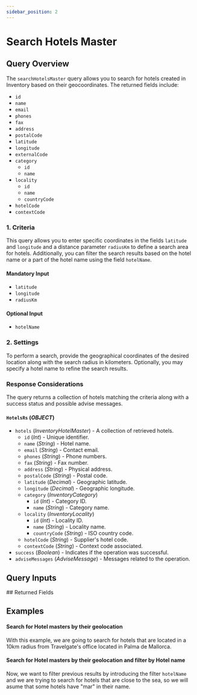 ```yaml
---
sidebar_position: 2
---
```




# Search Hotels Master

## Query Overview

The `searchHotelsMaster` query allows you to search for hotels created in Inventory based on their geocoordinates. The returned fields include:

* `id`
* `name`
* `email`
* `phones`
* `fax`
* `address`
* `postalCode`
* `latitude`
* `longitude`
* `externalCode`
* `category`
    * `id`
	* `name`
* `locality`
    * `id`
    * `name`
    * `countryCode`
* `hotelCode`
* `contextCode`

### 1. Criteria

This query allows you to enter specific coordinates in the fields `latitude` and `longitude` and a distance parameter `radiusKm` to define a search area for hotels.
Additionally, you can filter the search results based on the hotel name or a part of the hotel name using the field `hotelName`.

#### Mandatory Input
* `latitude`
* `longitude`
* `radiusKm`

#### Optional Input
* `hotelName`

### 2. Settings

To perform a search, provide the geographical coordinates of the desired location along with the search radius in kilometers. Optionally, you may specify a hotel name to refine the search results.

### Response Considerations

The query returns a collection of hotels matching the criteria along with a success status and possible advise messages.

#### `HotelsRs` (*OBJECT*)
* `hotels` (*InventoryHotelMaster*) - A collection of retrieved hotels.
    * `id` (*Int*) - Unique identifier.
    * `name` (*String*) - Hotel name.
    * `email` (*String*) - Contact email.
    * `phones` (*String*) - Phone numbers.
    * `fax` (*String*) - Fax number.
    * `address` (*String*) - Physical address.
    * `postalCode` (*String*) - Postal code.
    * `latitude` (*Decimal*) - Geographic latitude.
    * `longitude` (*Decimal*) - Geographic longitude.
    * `category` (*InventoryCategory*)
        * `id` (*Int*) - Category ID.
        * `name` (*String*) - Category name.
    * `locality` (*InventoryLocality*)
        * `id` (*Int*) - Locality ID.
        * `name` (*String*) - Locality name.
        * `countryCode` (*String*) - ISO country code.
    * `hotelCode` (*String*) - Supplier's hotel code.
    * `contextCode` (*String*) - Context code associated.
* `success` (*Boolean*) - Indicates if the operation was successful.
* `adviseMessages` (*AdviseMessage*) - Messages related to the operation.

## Query Inputs

<InventoryHotelMasterFilterInput />
## Returned Fields

<HotelsRs />


## Examples

#### Search for Hotel masters by their geolocation

With this example, we are going to search for hotels that are located in a 10km radius from Travelgate's office located in Palma de Mallorca. 

<GraphqlSample query={hotelsMasterSearchQuery} variables={hotelsMasterSearchVariables} />

#### Search for Hotel masters by their geolocation and filter by Hotel name

Now, we want to filter previous results by introducing the filter `hotelName` and we are trying to search for hotels that are close to the sea, so we will asume that some hotels have "mar" in their name.

<GraphqlSample query={hotelsMasterSearchQuery} variables={hotelsMasterSearchHotelNameVariables} />